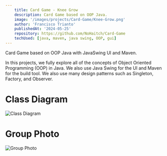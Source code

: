 ```yaml
---
    title: Card Game - Knee Grow
    description: Card Game based on OOP Java.
    image: '/images/projects/Card-Game/Knee-Grow.png'
    author: 'Francisco Trianto'
    publishedAt: '2024-05-25'
    repository: https://github.com/NoHaitch/Card-Game
    techUsed: [java, maven, java swing, OOP, gui]
---
```


Card Game based on OOP Java with JavaSwing UI and Maven.

In this projects, we fully explore all of the concepts of Object Oriented Programming (OOP) in Java. We also use Java Swing for the UI and Maven for the build tool.
We also use many design patterns such as Singleton, Factory, and Observer.


# Class Diagram
![Class Diagram](/images/projects/Card-Game/class-diagram.png)


# Group Photo
![Group Photo](/images/projects/Card-Game/group.jpg)